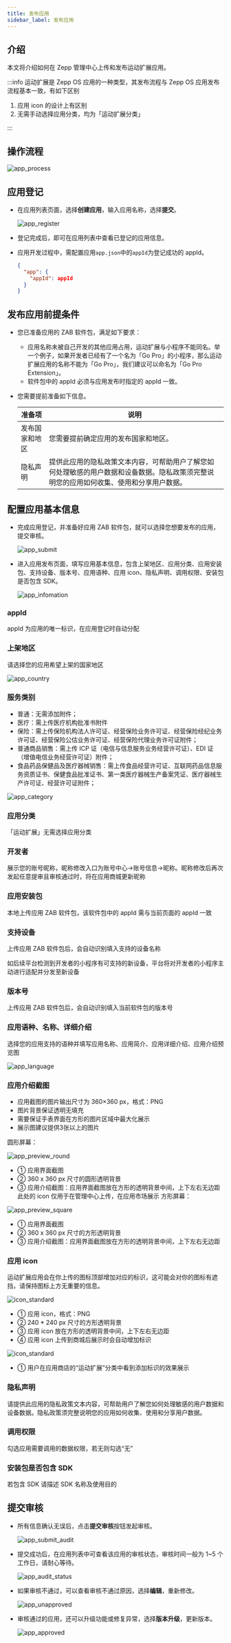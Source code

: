 ```yaml
---
title: 发布应用
sidebar_label: 发布应用
---
```


## 介绍

本文将介绍如何在 Zepp 管理中心上传和发布运动扩展应用。

:::info
运动扩展是 Zepp OS 应用的一种类型，其发布流程与 Zepp OS 应用发布流程基本一致，有如下区别

1. 应用 icon 的设计上有区别
2. 无需手动选择应用分类，均为「运动扩展分类」

:::

## 操作流程

![app_process](/img/docs/distribute/app_process.png)

## 应用登记

- 在应用列表页面，选择**创建应用**，输入应用名称，选择**提交**。

  ![app_register](/img/docs/distribute/app_register.png)

- 登记完成后，即可在应用列表中查看已登记的应用信息。
- 应用开发过程中，需配置应用`app.json`中的`appId`为登记成功的 appId。

  ```json
  {
    "app": {
      "appId": appId
    }
  }
  ```

## 发布应用前提条件

- 您已准备应用的 ZAB 软件包，满足如下要求：
  - 应用名称未被自己开发的其他应用占用，运动扩展与小程序不能同名。举一个例子，如果开发者已经有了一个名为「Go Pro」的小程序，那么运动扩展应用的名称不能为「Go Pro」，我们建议可以命名为「Go Pro Extension」。
  - 软件包中的 appId 必须与应用发布时指定的 appId 一致。
- 您需要提前准备如下信息。

  | 准备项         | 说明                                                                                                                                     |
  | -------------- | ---------------------------------------------------------------------------------------------------------------------------------------- |
  | 发布国家和地区 | 您需要提前确定应用的发布国家和地区。                                                                                                     |
  | 隐私声明       | 提供此应用的隐私政策文本内容，可帮助用户了解您如何处理敏感的用户数据和设备数据。隐私政策须完整说明您的应用如何收集、使用和分享用户数据。 |

## 配置应用基本信息

- 完成应用登记，并准备好应用 ZAB 软件包，就可以选择您想要发布的应用，提交审核。

  ![app_submit](/img/docs/distribute/app_submit.png)

- 进入应用发布页面，填写应用基本信息，包含上架地区、应用分类、应用安装包、支持设备、版本号、应用语种、应用 icon、隐私声明、调用权限、安装包是否包含 SDK。

  ![app_infomation](/img/docs/distribute/app_infomation.png)

### appId

appId 为应用的唯一标识，在应用登记时自动分配

### 上架地区

请选择您的应用希望上架的国家地区

![app_country](/img/docs/distribute/app_country.png)

### 服务类别

- 普通：无需添加附件；
- 医疗：需上传医疗机构批准书附件
- 保险：需上传保险机构法人许可证、经营保险业务许可证、经营保险经纪业务许可证、经营保险公估业务许可证、经营保险代理业务许可证附件；
- 普通商品销售：需上传 ICP 证（电信与信息服务业务经营许可证）、EDI 证（增值电信业务经营许可证）附件；
- 食品药品保健品及医疗器械销售：需上传食品经营许可证、互联网药品信息服务资质证书、保健食品批准证书、第一类医疗器械生产备案凭证、医疗器械生产许可证、经营许可证附件；

![app_category](/img/docs/distribute/app_category.jpg)

### 应用分类

「运动扩展」无需选择应用分类

### 开发者

展示您的账号昵称，昵称修改入口为账号中心->账号信息->昵称。昵称修改后再次发起任意提审且审核通过时，将在应用商城更新昵称

### 应用安装包

本地上传应用 ZAB 软件包，该软件包中的 appId 需与当前页面的 appId 一致

### 支持设备

上传应用 ZAB 软件包后，会自动识别填入支持的设备名称

如后续平台检测到开发者的小程序有可支持的新设备，平台将对开发者的小程序主动进行适配并分发至新设备

### 版本号

上传应用 ZAB 软件包后，会自动识别填入当前软件包的版本号

### 应用语种、名称、详细介绍

选择您的应用支持的语种并填写应用名称、应用简介、应用详细介绍、应用介绍预览图

![app_language](/img/docs/distribute/app_language.png)

### 应用介绍截图

- 应用截图的图片输出尺寸为 360×360 px，格式：PNG
- 图片背景保证透明无填充
- 需要保证手表界面在方形的图片区域中最大化展示
- 展示图建议提供3张以上的图片

圆形屏幕：

![app_preview_round](/img/docs/distribute/app_preview_round.png)

- ① 应用界面截图
- ② 360 x 360 px 尺寸的圆形透明背景
- ③ 应用介绍截图：应用界面截图放在方形的透明背景中间，上下左右无边距
此处的 icon 仅用于在管理中心上传，在应用市场展示
方形屏幕：

![app_preview_square](/img/docs/distribute/app_preview_square.png)

- ① 应用界面截图
- ② 360 x 360 px 尺寸的方形透明背景
- ③ 应用介绍截图：应用界面截图放在方形的透明背景中间，上下左右无边距

### 应用 icon

运动扩展应用会在你上传的图标顶部增加对应的标识，这可能会对你的图标有遮挡，请保持图标上方无重要的信息。

![icon_standard](/img/design/extension_icon.png)

- ① 应用 icon，格式：PNG
- ② 240 * 240 px 尺寸的方形透明背景
- ③ 应用 icon 放在方形的透明背景中间，上下左右无边距
- ④ 应用 icon 上传到商城后展示时会自动增加标识

![icon_standard](/img/design/extension_store.png)

- ① 用户在应用商店的“运动扩展”分类中看到添加标识的效果展示

### 隐私声明

请提供此应用的隐私政策文本内容，可帮助用户了解您如何处理敏感的用户数据和设备数据。隐私政策须完整说明您的应用如何收集、使用和分享用户数据。

### 调用权限

勾选应用需要调用的数据权限，若无则勾选“无”

### 安装包是否包含 SDK

若包含 SDK 请描述 SDK 名称及使用目的

## 提交审核

- 所有信息确认无误后，点击**提交审核**按钮发起审核。

  ![app_submit_audit](/img/docs/distribute/app_submit_audit.png)

- 提交成功后，在应用列表中可查看该应用的审核状态，审核时间一般为 1~5 个工作日，请耐心等待。

  ![app_audit_status](/img/docs/distribute/app_audit_status.png)

- 如果审核不通过，可以查看审核不通过原因，选择**编辑**，重新修改。

  ![app_unapproved](/img/docs/distribute/app_unapproved.png)

- 审核通过的应用，还可以升级功能或修复异常，选择**版本升级**，更新版本。

  ![app_approved](/img/docs/distribute/app_approved.png)
